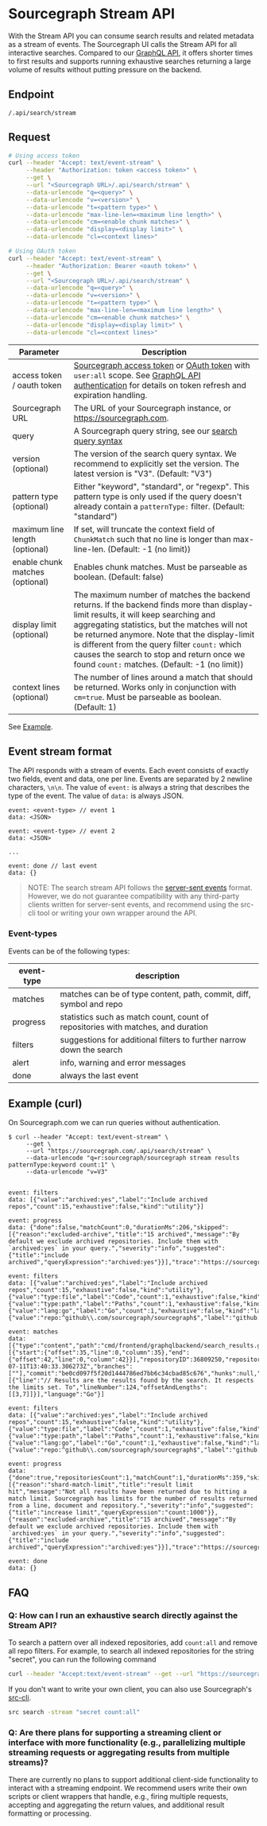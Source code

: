# Sourcegraph Stream API

With the Stream API you can consume search results and related metadata as
a stream of events. The Sourcegraph UI calls the Stream API for all interactive searches.
Compared to our [GraphQL API](/api/graphql/), it offers shorter times to first results and
supports running exhaustive searches returning a large volume of results without
putting pressure on the backend.

## Endpoint

`/.api/search/stream`

## Request

```bash
# Using access token
curl --header "Accept: text/event-stream" \
     --header "Authorization: token <access token>" \
     --get \
     --url "<Sourcegraph URL>/.api/search/stream" \
     --data-urlencode "q=<query>" \
     --data-urlencode "v=<version>" \
     --data-urlencode "t=<pattern type>" \
     --data-urlencode "max-line-len=<maximum line length>" \
     --data-urlencode "cm=<enable chunk matches>" \
     --data-urlencode "display=<display limit>" \
     --data-urlencode "cl=<context lines>"

# Using OAuth token
curl --header "Accept: text/event-stream" \
     --header "Authorization: Bearer <oauth token>" \
     --get \
     --url "<Sourcegraph URL>/.api/search/stream" \
     --data-urlencode "q=<query>" \
     --data-urlencode "v=<version>" \
     --data-urlencode "t=<pattern type>" \
     --data-urlencode "max-line-len=<maximum line length>" \
     --data-urlencode "cm=<enable chunk matches>" \
     --data-urlencode "display=<display limit>" \
     --data-urlencode "cl=<context lines>"
```

| Parameter                       | Description                                                                                                                                                                                                                                                                                                                                                                           |
|---------------------------------|---------------------------------------------------------------------------------------------------------------------------------------------------------------------------------------------------------------------------------------------------------------------------------------------------------------------------------------------------------------------------------------|
| access token / oauth token      | [Sourcegraph access token](/cli/how-tos/creating_an_access_token) or [OAuth token](/admin/oauth_apps) with `user:all` scope. See [GraphQL API authentication](/api/graphql#quickstart) for details on token refresh and expiration handling.                                                                                                                                      |
| Sourcegraph URL                 | The URL of your Sourcegraph instance, or https://sourcegraph.com.                                                                                                                                                                                                                                                                                                                     |
| query                           | A Sourcegraph query string, see our [search query syntax](/code-search/queries)                                                                                                                                                                                                                                                                                                       |
| version (optional)              | The version of the search query syntax. We recommend to explicitly set the version. The latest version is "V3". (Default: "V3")                                                                                                                                                                                                                                                       |
| pattern type (optional)         | Either "keyword", "standard", or "regexp". This pattern type is only used if the query doesn't already contain a `patternType:` filter. (Default: "standard")                                                                                                                                                                                                                         |
| maximum line length (optional)  | If set, will truncate the context field of `ChunkMatch` such that no line is longer than max-line-len. (Default: -1 (no limit))                                                                                                                                                                                                                                                       |
| enable chunk matches (optional) | Enables chunk matches. Must be parseable as boolean. (Default: false)                                                                                                                                                                                                                                                                                                                 |
| display limit (optional)        | The maximum number of matches the backend returns. If the backend finds more than display-limit results, it will keep searching and aggregating statistics, but the matches will not be returned anymore. Note that the display-limit is different from the query filter `count:` which causes the search to stop and return once we found `count:` matches. (Default: -1 (no limit)) |
| context lines (optional)        | The number of lines around a match that should be returned. Works only in conjunction with `cm=true`. Must be parseable as boolean. (Default: 1)                                                                                                                                                                                                                                      |

See [Example](#example-curl).

## Event stream format

The API responds with a stream of events. Each event consists of exactly two
fields, event and data, one per line. Events are separated by 2 newline
characters, `\n\n`. The value of `event:` is always a string that describes the
type of the event. The value of `data:` is always JSON.

```text
event: <event-type> // event 1
data: <JSON>

event: <event-type> // event 2
data: <JSON>

...

event: done // last event
data: {}
```

> NOTE:
> The search stream API follows the [server-sent
> events](https://developer.mozilla.org/en-US/docs/Web/API/Server-sent_events/Using_server-sent_events#event_stream_format) format. However, we do not guarantee compatibility
> with any third-party clients written for server-sent events, and recommend using the src-cli tool or writing your own wrapper around the API.

### Event-types

Events can be of the following types:

| event-type |                                   description                                    |
| ---------- | -------------------------------------------------------------------------------- |
| matches    | matches can be of type content, path, commit, diff, symbol and repo              |
| progress   | statistics such as match count, count of repositories with matches, and duration |
| filters    | suggestions for additional filters to further narrow down the search             |
| alert      | info, warning and error messages                                                 |
| done       | always the last event                                                            |

## Example (curl)

On Sourcegraph.com we can run queries without authentication.

```shellsession
$ curl --header "Accept: text/event-stream" \
     --get \
     --url "https://sourcegraph.com/.api/search/stream" \
     --data-urlencode "q=r:sourcegraph/sourcegraph stream results patternType:keyword count:1" \
     --data-urlencode "v=V3"


event: filters
data: [{"value":"archived:yes","label":"Include archived repos","count":15,"exhaustive":false,"kind":"utility"}]

event: progress
data: {"done":false,"matchCount":0,"durationMs":206,"skipped":[{"reason":"excluded-archive","title":"15 archived","message":"By default we exclude archived repositories. Include them with `archived:yes` in your query.","severity":"info","suggested":{"title":"include archived","queryExpression":"archived:yes"}}],"trace":"https://sourcegraph.com/-/debug/jaeger/trace/b1be66f71a79e0dbeda6bb200dae8326"}

event: filters
data: [{"value":"archived:yes","label":"Include archived repos","count":15,"exhaustive":false,"kind":"utility"},{"value":"type:file","label":"Code","count":1,"exhaustive":false,"kind":"type"},{"value":"type:path","label":"Paths","count":1,"exhaustive":false,"kind":"type"},{"value":"lang:go","label":"Go","count":1,"exhaustive":false,"kind":"lang"},{"value":"repo:^github\\.com/sourcegraph/sourcegraph$","label":"github.com/sourcegraph/sourcegraph","count":1,"exhaustive":false,"kind":"repo"}]

event: matches
data: [{"type":"content","path":"cmd/frontend/graphqlbackend/search_results.go","pathMatches":[{"start":{"offset":35,"line":0,"column":35},"end":{"offset":42,"line":0,"column":42}}],"repositoryID":36809250,"repository":"github.com/sourcegraph/sourcegraph","repoStars":9918,"repoLastFetched":"2024-07-11T13:40:33.306273Z","branches":[""],"commit":"be0cd097f5f20d1444786ed7bb6c34cbad85c676","hunks":null,"lineMatches":[{"line":"// Results are the results found by the search. It respects the limits set. To","lineNumber":124,"offsetAndLengths":[[3,7]]}],"language":"Go"}]

event: filters
data: [{"value":"archived:yes","label":"Include archived repos","count":15,"exhaustive":false,"kind":"utility"},{"value":"type:file","label":"Code","count":1,"exhaustive":false,"kind":"type"},{"value":"type:path","label":"Paths","count":1,"exhaustive":false,"kind":"type"},{"value":"lang:go","label":"Go","count":1,"exhaustive":false,"kind":"lang"},{"value":"repo:^github\\.com/sourcegraph/sourcegraph$","label":"github.com/sourcegraph/sourcegraph","count":1,"exhaustive":false,"kind":"repo"}]

event: progress
data: {"done":true,"repositoriesCount":1,"matchCount":1,"durationMs":359,"skipped":[{"reason":"shard-match-limit","title":"result limit hit","message":"Not all results have been returned due to hitting a match limit. Sourcegraph has limits for the number of results returned from a line, document and repository.","severity":"info","suggested":{"title":"increase limit","queryExpression":"count:1000"}},{"reason":"excluded-archive","title":"15 archived","message":"By default we exclude archived repositories. Include them with `archived:yes` in your query.","severity":"info","suggested":{"title":"include archived","queryExpression":"archived:yes"}}],"trace":"https://sourcegraph.com/-/debug/jaeger/trace/b1be66f71a79e0dbeda6bb200dae8326"}

event: done
data: {}
```

## FAQ

### Q: How can I run an exhaustive search directly against the Stream API?

To search a pattern over all indexed repositories, add `count:all` and remove all repo filters. For example, to search all indexed repositories for the string "secret", you can run the following command

```bash
curl --header "Accept:text/event-stream" --get --url "https://sourcegraph.com/.api/search/stream" --data-urlencode "q=secret count:all"
```

If you don't want to write your own client, you can also use Sourcegraph's [src-cli](https://sourcegraph.com/github.com/sourcegraph/src-cli).

```bash
src search -stream "secret count:all"
```

### Q: Are there plans for supporting a streaming client or interface with more functionality (e.g., parallelizing multiple streaming requests or aggregating results from multiple streams)?

There are currently no plans to support additional client-side functionality to interact with a streaming endpoint. We recommend users write their own scripts or client wrappers that handle, e.g., firing multiple requests, accepting and aggregating the return values, and additional result formatting or processing.
